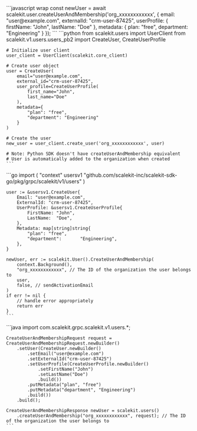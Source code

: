 
<Tabs syncKey="tech-stack">
  <TabItem value="node" label="Node.js">
    ```javascript wrap
    const newUser = await scalekit.user.createUserAndMembership('org_xxxxxxxxxxxx', {
      email: "user@example.com",
      externalId: "crm-user-87425",
      userProfile: {
        firstName: "John",
        lastName: "Doe"
      },
      metadata: {
        plan: "free",
        department: "Engineering"
      }
    });
    ```
  </TabItem>
  <TabItem value="python" label="Python">
    ```python
    from scalekit.users import UserClient
    from scalekit.v1.users.users_pb2 import CreateUser, CreateUserProfile

    # Initialize user client
    user_client = UserClient(scalekit.core_client)

    # Create user object
    user = CreateUser(
        email="user@example.com",
        external_id="crm-user-87425",
        user_profile=CreateUserProfile(
            first_name="John",
            last_name="Doe"
        ),
        metadata={
            "plan": "free",
            "department": "Engineering"
        }
    )

    # Create the user
    new_user = user_client.create_user('org_xxxxxxxxxxxx', user)

    # Note: Python SDK doesn't have createUserAndMembership equivalent
    # User is automatically added to the organization when created
    ```
  </TabItem>
  <TabItem value="go" label="Go">
    ```go
    import (
        "context"
        usersv1 "github.com/scalekit-inc/scalekit-sdk-go/pkg/grpc/scalekit/v1/users"
    )

    user := &usersv1.CreateUser{
        Email: "user@example.com",
        ExternalId: "crm-user-87425",
        UserProfile: &usersv1.CreateUserProfile{
            FirstName: "John",
            LastName:  "Doe",
        },
        Metadata: map[string]string{
            "plan": "free",
            "department":       "Engineering",
        },
    }

    newUser, err := scalekit.User().CreateUserAndMembership(
        context.Background(),
        "org_xxxxxxxxxxxx", // The ID of the organization the user belongs to
        user,
        false, // sendActivationEmail
    )
    if err != nil {
        // handle error appropriately
        return err
    }
    ```
  </TabItem>
  <TabItem value="java" label="Java">
    ```java
    import com.scalekit.grpc.scalekit.v1.users.*;

    CreateUserAndMembershipRequest request = CreateUserAndMembershipRequest.newBuilder()
        .setUser(CreateUser.newBuilder()
            .setEmail("user@example.com")
            .setExternalId("crm-user-87425")
            .setUserProfile(CreateUserProfile.newBuilder()
                .setFirstName("John")
                .setLastName("Doe")
                .build())
            .putMetadata("plan", "free")
            .putMetadata("department", "Engineering")
            .build())
        .build();

    CreateUserAndMembershipResponse newUser = scalekit.users()
        .createUserAndMembership("org_xxxxxxxxxxxx", request); // The ID of the organization the user belongs to
    ```
  </TabItem>
</Tabs>
